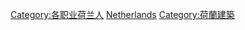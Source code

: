 {{Catnav|頁面分類|各種主題的頁面分類|按國家分類|各國人物|荷兰人}}
{{Catnav|頁面分類|人类社会|科技|建筑|建筑师}}
{{Catnav|頁面分類|人类社会|文化|建筑|建筑师}}
{{Catnav|頁面分類|人类社会|人物|各國人物|荷兰人}}
{{Catnav|頁面分類|人类社会|人物|各職業人物|建筑师}}
{{Catnav|頁面分類|人物|各國人物|荷兰人}}
{{Catnav|頁面分類|人物|各職業人物|艺术家|建筑师}}
{{Catnav|頁面分類|人物|各職業人物|建筑师}}
{{Catnav|頁面分類|人文學科|艺术|艺术家|建筑师}}
{{Catnav|頁面分類|人文學科|艺术|建筑|建筑师}}

[[Category:各职业荷兰人|Category:各职业荷兰人]]
[[Category:各国建筑师|Netherlands]]
[[Category:荷蘭建築|Category:荷蘭建築]]